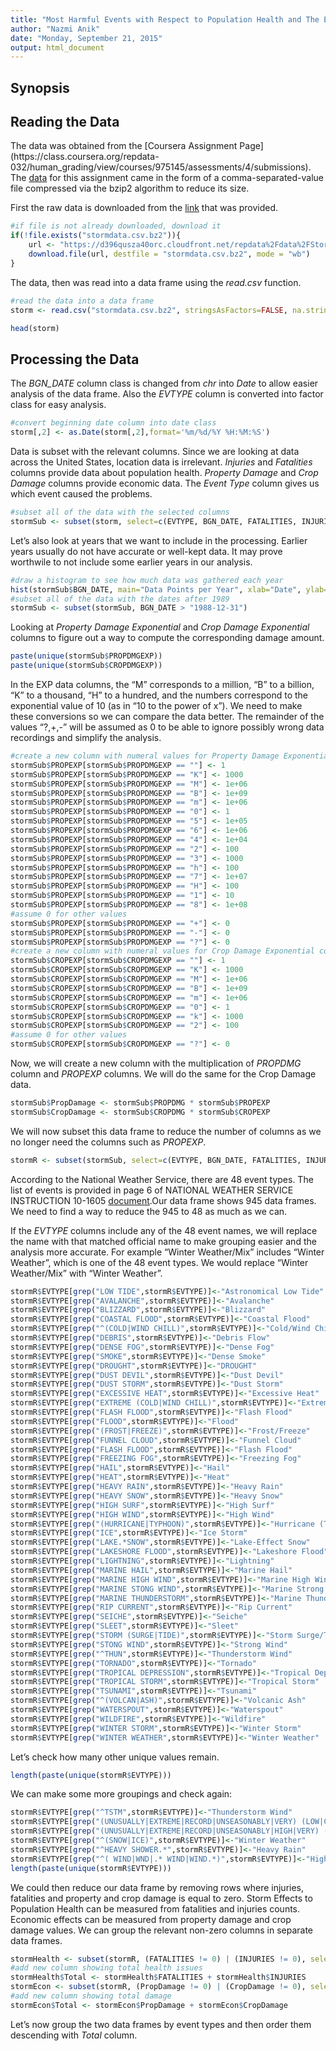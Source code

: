 ```yaml
---
title: "Most Harmful Events with Respect to Population Health and The Events with Greatest Economic Consequences"
author: "Nazmi Anik"
date: "Monday, September 21, 2015"
output: html_document
---
```


## Synopsis  

## Reading the Data  

The data was obtained from the [Coursera Assignment Page] (https://class.coursera.org/repdata-032/human_grading/view/courses/975145/assessments/4/submissions). The [data](https://d396qusza40orc.cloudfront.net/repdata%2Fdata%2FStormData.csv.bz2) for this assignment came in the form of a comma-separated-value file compressed via the bzip2 algorithm to reduce its size.  

First the raw data is downloaded from the [link](https://d396qusza40orc.cloudfront.net/repdata%2Fdata%2FStormData.csv.bz2) that was provided.  
```r
#if file is not already downloaded, download it
if(!file.exists("stormdata.csv.bz2")){
    url <- "https://d396qusza40orc.cloudfront.net/repdata%2Fdata%2FStormData.csv.bz2"
    download.file(url, destfile = "stormdata.csv.bz2", mode = "wb")
}
```
  
The data, then was read into a data frame using the *read.csv* function.  
```r
#read the data into a data frame
storm <- read.csv("stormdata.csv.bz2", stringsAsFactors=FALSE, na.strings="NA")

head(storm)
```

## Processing the Data  

The *BGN_DATE* column class is changed from *chr* into *Date* to allow easier analysis of the data frame. Also the *EVTYPE* column is converted into factor class for easy analysis.  
```r
#convert beginning date column into date class
storm[,2] <- as.Date(storm[,2],format='%m/%d/%Y %H:%M:%S')
```

Data is subset with the relevant columns. Since we are looking at data across the United States, location data is irrelevant. *Injuries* and *Fatalities* columns provide data about population health. *Property Damage* and *Crop Damage* columns provide economic data. The *Event Type* column gives us which event caused the problems.  
```r
#subset all of the data with the selected columns
stormSub <- subset(storm, select=c(EVTYPE, BGN_DATE, FATALITIES, INJURIES, PROPDMG, PROPDMGEXP, CROPDMG, CROPDMGEXP))
```

Let's also look at years that we want to include in the processing. Earlier years usually do not have accurate or well-kept data. It may prove worthwile to not include some earlier years in our analysis.  
```r
#draw a histogram to see how much data was gathered each year
hist(stormSub$BGN_DATE, main="Data Points per Year", xlab="Date", ylab="Frequency", col = "steelblue", breaks = 25)
#subset all of the data with the dates after 1989
stormSub <- subset(stormSub, BGN_DATE > "1988-12-31")
```

Looking at *Property Damage Exponential* and *Crop Damage Exponential* columns to figure out a way to compute the corresponding damage amount.  
```r
paste(unique(stormSub$PROPDMGEXP))
paste(unique(stormSub$CROPDMGEXP))
```

In the EXP data columns, the "M" corresponds to a million, "B" to a billion, "K" to a thousand, "H" to a hundred, and the numbers correspond to the exponential value of 10 (as in "10 to the power of x"). We need to make these conversions so we can compare the data better. The remainder of the values "?,+,-" will be assumed as 0 to be able to ignore possibly wrong data recordings and simplify the analysis.  
```r
#create a new column with numeral values for Property Damage Exponential column
stormSub$PROPEXP[stormSub$PROPDMGEXP == ""] <- 1
stormSub$PROPEXP[stormSub$PROPDMGEXP == "K"] <- 1000
stormSub$PROPEXP[stormSub$PROPDMGEXP == "M"] <- 1e+06
stormSub$PROPEXP[stormSub$PROPDMGEXP == "B"] <- 1e+09
stormSub$PROPEXP[stormSub$PROPDMGEXP == "m"] <- 1e+06
stormSub$PROPEXP[stormSub$PROPDMGEXP == "0"] <- 1
stormSub$PROPEXP[stormSub$PROPDMGEXP == "5"] <- 1e+05
stormSub$PROPEXP[stormSub$PROPDMGEXP == "6"] <- 1e+06
stormSub$PROPEXP[stormSub$PROPDMGEXP == "4"] <- 1e+04
stormSub$PROPEXP[stormSub$PROPDMGEXP == "2"] <- 100
stormSub$PROPEXP[stormSub$PROPDMGEXP == "3"] <- 1000
stormSub$PROPEXP[stormSub$PROPDMGEXP == "h"] <- 100
stormSub$PROPEXP[stormSub$PROPDMGEXP == "7"] <- 1e+07
stormSub$PROPEXP[stormSub$PROPDMGEXP == "H"] <- 100
stormSub$PROPEXP[stormSub$PROPDMGEXP == "1"] <- 10
stormSub$PROPEXP[stormSub$PROPDMGEXP == "8"] <- 1e+08
#assume 0 for other values
stormSub$PROPEXP[stormSub$PROPDMGEXP == "+"] <- 0
stormSub$PROPEXP[stormSub$PROPDMGEXP == "-"] <- 0
stormSub$PROPEXP[stormSub$PROPDMGEXP == "?"] <- 0
#create a new column with numeral values for Crop Damage Exponential column
stormSub$CROPEXP[stormSub$CROPDMGEXP == ""] <- 1
stormSub$CROPEXP[stormSub$CROPDMGEXP == "K"] <- 1000
stormSub$CROPEXP[stormSub$CROPDMGEXP == "M"] <- 1e+06
stormSub$CROPEXP[stormSub$CROPDMGEXP == "B"] <- 1e+09
stormSub$CROPEXP[stormSub$CROPDMGEXP == "m"] <- 1e+06
stormSub$CROPEXP[stormSub$CROPDMGEXP == "0"] <- 1
stormSub$CROPEXP[stormSub$CROPDMGEXP == "k"] <- 1000
stormSub$CROPEXP[stormSub$CROPDMGEXP == "2"] <- 100
#assume 0 for other values
stormSub$CROPEXP[stormSub$CROPDMGEXP == "?"] <- 0
```

Now, we will create a new column with the multiplication of *PROPDMG* column and *PROPEXP* columns. We will do the same for the Crop Damage data.  
```r
stormSub$PropDamage <- stormSub$PROPDMG * stormSub$PROPEXP
stormSub$CropDamage <- stormSub$CROPDMG * stormSub$CROPEXP
```

We will now subset this data frame to reduce the number of columns as we no longer need the columns such as *PROPEXP*.  
```r
stormR <- subset(stormSub, select=c(EVTYPE, BGN_DATE, FATALITIES, INJURIES, PropDamage, CropDamage))
```
  
According to the National Weather Service, there are 48 event types. The list of events is provided in page 6 of NATIONAL WEATHER SERVICE INSTRUCTION 10-1605 [document](https://d396qusza40orc.cloudfront.net/repdata%2Fpeer2_doc%2Fpd01016005curr.pdf).Our data frame shows 945 data frames. We need to find a way to reduce the 945 to 48 as much as we can.  

If the *EVTYPE* columns include any of the 48 event names, we will replace the name with that matched official name to make grouping easier and the analysis more accurate. For example "Winter Weather/Mix" includes "Winter Weather", which is one of the 48 event types. We would replace "Winter Weather/Mix" with "Winter Weather".  
```r
stormR$EVTYPE[grep("LOW TIDE",stormR$EVTYPE)]<-"Astronomical Low Tide"
stormR$EVTYPE[grep("AVALANCHE",stormR$EVTYPE)]<-"Avalanche"
stormR$EVTYPE[grep("BLIZZARD",stormR$EVTYPE)]<-"Blizzard"
stormR$EVTYPE[grep("COASTAL FLOOD",stormR$EVTYPE)]<-"Coastal Flood"
stormR$EVTYPE[grep("^(COLD|WIND CHILL)",stormR$EVTYPE)]<-"Cold/Wind Chill"
stormR$EVTYPE[grep("DEBRIS",stormR$EVTYPE)]<-"Debris Flow"
stormR$EVTYPE[grep("DENSE FOG",stormR$EVTYPE)]<-"Dense Fog"
stormR$EVTYPE[grep("SMOKE",stormR$EVTYPE)]<-"Dense Smoke"
stormR$EVTYPE[grep("DROUGHT",stormR$EVTYPE)]<-"DROUGHT"
stormR$EVTYPE[grep("DUST DEVIL",stormR$EVTYPE)]<-"Dust Devil"
stormR$EVTYPE[grep("DUST STORM",stormR$EVTYPE)]<-"Dust Storm"
stormR$EVTYPE[grep("EXCESSIVE HEAT",stormR$EVTYPE)]<-"Excessive Heat"
stormR$EVTYPE[grep("EXTREME (COLD|WIND CHILL)",stormR$EVTYPE)]<-"Extreme Cold/Wind Chill"
stormR$EVTYPE[grep("FLASH FLOOD",stormR$EVTYPE)]<-"Flash Flood"
stormR$EVTYPE[grep("FLOOD",stormR$EVTYPE)]<-"Flood"
stormR$EVTYPE[grep("(FROST|FREEZE)",stormR$EVTYPE)]<-"Frost/Freeze"
stormR$EVTYPE[grep("FUNNEL CLOUD",stormR$EVTYPE)]<-"Funnel Cloud"
stormR$EVTYPE[grep("FLASH FLOOD",stormR$EVTYPE)]<-"Flash Flood"
stormR$EVTYPE[grep("FREEZING FOG",stormR$EVTYPE)]<-"Freezing Fog"
stormR$EVTYPE[grep("HAIL",stormR$EVTYPE)]<-"Hail"
stormR$EVTYPE[grep("HEAT",stormR$EVTYPE)]<-"Heat"
stormR$EVTYPE[grep("HEAVY RAIN",stormR$EVTYPE)]<-"Heavy Rain"
stormR$EVTYPE[grep("HEAVY SNOW",stormR$EVTYPE)]<-"Heavy Snow"
stormR$EVTYPE[grep("HIGH SURF",stormR$EVTYPE)]<-"High Surf"
stormR$EVTYPE[grep("HIGH WIND",stormR$EVTYPE)]<-"High Wind"
stormR$EVTYPE[grep("(HURRICANE|TYPHOON)",stormR$EVTYPE)]<-"Hurricane (Typhoon)"
stormR$EVTYPE[grep("ICE",stormR$EVTYPE)]<-"Ice Storm"
stormR$EVTYPE[grep("LAKE.*SNOW",stormR$EVTYPE)]<-"Lake-Effect Snow"
stormR$EVTYPE[grep("LAKESHORE FLOOD",stormR$EVTYPE)]<-"Lakeshore Flood"
stormR$EVTYPE[grep("LIGHTNING",stormR$EVTYPE)]<-"Lightning"
stormR$EVTYPE[grep("MARINE HAIL",stormR$EVTYPE)]<-"Marine Hail"
stormR$EVTYPE[grep("MARINE HIGH WIND",stormR$EVTYPE)]<-"Marine High Wind"
stormR$EVTYPE[grep("MARINE STONG WIND",stormR$EVTYPE)]<-"Marine Strong Wind"
stormR$EVTYPE[grep("MARINE THUNDERSTORM",stormR$EVTYPE)]<-"Marine Thunderstorm Wind"
stormR$EVTYPE[grep("RIP CURRENT",stormR$EVTYPE)]<-"Rip Current"
stormR$EVTYPE[grep("SEICHE",stormR$EVTYPE)]<-"Seiche"
stormR$EVTYPE[grep("SLEET",stormR$EVTYPE)]<-"Sleet"
stormR$EVTYPE[grep("STORM (SURGE|TIDE)",stormR$EVTYPE)]<-"Storm Surge/Tide"
stormR$EVTYPE[grep("STONG WIND",stormR$EVTYPE)]<-"Strong Wind"
stormR$EVTYPE[grep("^THUN",stormR$EVTYPE)]<-"Thunderstorm Wind"
stormR$EVTYPE[grep("TORNADO",stormR$EVTYPE)]<-"Tornado"
stormR$EVTYPE[grep("TROPICAL DEPRESSION",stormR$EVTYPE)]<-"Tropical Depression"
stormR$EVTYPE[grep("TROPICAL STORM",stormR$EVTYPE)]<-"Tropical Storm"
stormR$EVTYPE[grep("TSUNAMI",stormR$EVTYPE)]<-"Tsunami"
stormR$EVTYPE[grep("^(VOLCAN|ASH)",stormR$EVTYPE)]<-"Volcanic Ash"
stormR$EVTYPE[grep("WATERSPOUT",stormR$EVTYPE)]<-"Waterspout"
stormR$EVTYPE[grep("WILDFIRE",stormR$EVTYPE)]<-"Wildfire"
stormR$EVTYPE[grep("WINTER STORM",stormR$EVTYPE)]<-"Winter Storm"
stormR$EVTYPE[grep("WINTER WEATHER",stormR$EVTYPE)]<-"Winter Weather"
```

Let's check how many other unique values remain.  
```r
length(paste(unique(stormR$EVTYPE)))
```

We can make some more groupings and check again:  
```r
stormR$EVTYPE[grep("^TSTM",stormR$EVTYPE)]<-"Thunderstorm Wind"
stormR$EVTYPE[grep("(UNUSUALLY|EXTREME|RECORD|UNSEASONABLY|VERY) (LOW|COLD|WINDCHILL|COOL)",stormR$EVTYPE)]<-"Extreme Cold/Wind Chill"
stormR$EVTYPE[grep("(UNUSUALLY|EXTREME|RECORD|UNSEASONABLY|HIGH|VERY) (WARM|WARMTH|HEAT|TEMPERATURE)",stormR$EVTYPE)]<-"Excessive Heat"
stormR$EVTYPE[grep("^(SNOW|ICE)",stormR$EVTYPE)]<-"Winter Weather"
stormR$EVTYPE[grep("^HEAVY SHOWER.*",stormR$EVTYPE)]<-"Heavy Rain"
stormR$EVTYPE[grep("^( WIND|WND|.* WIND|WIND.*)",stormR$EVTYPE)]<-"High Wind"
length(paste(unique(stormR$EVTYPE)))
```

We could then reduce our data frame by removing rows where injuries, fatalities and property and crop damage is equal to zero. Storm Effects to Population Health can be measured from fatalities and injuries counts. Economic effects can be measured from property damage and crop damage values. We can group the relevant non-zero columns in separate data frames.  
```r
stormHealth <- subset(stormR, (FATALITIES != 0) | (INJURIES != 0), select = c(EVTYPE, BGN_DATE, FATALITIES, INJURIES))
#add new column showing total health issues
stormHealth$Total <- stormHealth$FATALITIES + stormHealth$INJURIES
stormEcon <- subset(stormR, (PropDamage != 0) | (CropDamage != 0), select = c(EVTYPE, BGN_DATE, PropDamage, CropDamage))
#add new column showing total damage
stormEcon$Total <- stormEcon$PropDamage + stormEcon$CropDamage
```

Let's now group the two data frames by event types and then order them descending with *Total* column.  
```r

```
